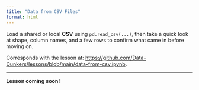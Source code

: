 ```yaml
---
title: "Data from CSV Files"
format: html
---
```


Load a shared or local **CSV** using `pd.read_csv(...)`, then take a quick look at shape, column names, and a few rows to confirm what came in before moving on.  

Corresponds with the lesson at: [https://github.com/Data-Dunkers/lessons/blob/main/data-from-csv.ipynb](https://github.com/Data-Dunkers/lessons/blob/main/data-from-csv.ipynb). 


---

**Lesson coming soon!**